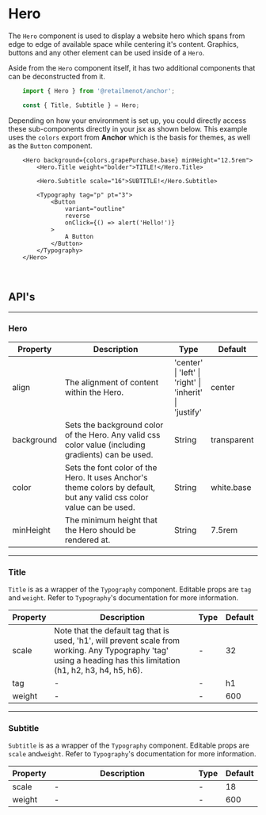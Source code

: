 
# Hero

The `Hero` component is used to display a website hero which spans from edge to edge of available
space while centering it's content. Graphics, buttons and any other element can be used inside of a
`Hero`.

Aside from the `Hero` component itself, it has two additional components that can be deconstructed
from it.

```jsx
    import { Hero } from '@retailmenot/anchor';

    const { Title, Subtitle } = Hero;
```

Depending on how your environment is set up, you could directly access these sub-components directly
in your jsx as shown below. This example uses the `colors` export from **Anchor** which is the basis for <Link to="/theme">themes</Link>,
as well as the <Link to="/components/button/">`Button`</Link> component.

```tsx live
    <Hero background={colors.grapePurchase.base} minHeight="12.5rem">
        <Hero.Title weight="bolder">TITLE!</Hero.Title>

        <Hero.Subtitle scale="16">SUBTITLE!</Hero.Subtitle>

        <Typography tag="p" pt="3">
            <Button
                variant="outline"
                reverse
                onClick={() => alert('Hello!')}
            >
                A Button
            </Button>
        </Typography>
    </Hero>
```

<br />

## API's

---

### Hero

<table>
    <thead>
        <tr>
            <th>Property</th>
            <th width="60%">Description</th>
            <th>Type</th>
            <th>Default</th>
        </tr>
    </thead>
    <tbody>
        <tr>
            <td>align</td>
            <td>
                The alignment of content within the Hero.
            </td>
            <td>
                'center' | 'left' | 'right' | 'inherit' | 'justify'
            </td>
            <td>center</td>
        </tr>
        <tr>
            <td>background</td>
            <td>
                Sets the background color of the Hero. Any valid css color value
                (including gradients) can be used.
            </td>
            <td>
                String
            </td>
            <td>transparent</td>
        </tr>
        <tr>
            <td>color</td>
            <td>
                Sets the font color of the Hero. It uses Anchor's <Link to="/theme">theme</Link> colors
                by default, but any valid css color value can be used.
            </td>
            <td>
                String
            </td>
            <td>white.base</td>
        </tr>
        <tr>
            <td>minHeight</td>
            <td>
                The minimum height that the Hero should be rendered at.
            </td>
            <td>
                String
            </td>
            <td>7.5rem</td>
        </tr>
    </tbody>
</table>

---

### Title

`Title` is as a wrapper of the `Typography` component.
Editable props are `tag`  and `weight`. Refer to `Typography`'s <Link to="/components/typography">documentation</Link> for
more information.

<table>
    <thead>
        <tr>
            <th>Property</th>
            <th width="60%">Description</th>
            <th>Type</th>
            <th>Default</th>
        </tr>
    </thead>
    <tbody>
        <tr>
            <td>scale</td>
            <td>
                Note that the default tag that is used, 'h1', will prevent scale from working. Any
                Typography 'tag' using a heading has this limitation (h1, h2, h3, h4, h5, h6).
            </td>
            <td>
                -
            </td>
            <td>32</td>
        </tr>
        <tr>
            <td>tag</td>
            <td>
                -
            </td>
            <td>
                -
            </td>
            <td>h1</td>
        </tr>
        <tr>
            <td>weight</td>
            <td>
                -
            </td>
            <td>
                -
            </td>
            <td>600</td>
        </tr>
    </tbody>
</table>

---

### Subtitle

`Subtitle` is as a wrapper of the `Typography` component. Editable props are `scale` and`weight`.
Refer to `Typography`'s <Link to="/components/typography">documentation</Link> for more information.

<table>
    <thead>
        <tr>
            <th>Property</th>
            <th width="60%">Description</th>
            <th>Type</th>
            <th>Default</th>
        </tr>
    </thead>
    <tbody>
        <tr>
            <td>scale</td>
            <td>
                -
            </td>
            <td>
                -
            </td>
            <td>18</td>
        </tr>
        <tr>
            <td>weight</td>
            <td>
                -
            </td>
            <td>
                -
            </td>
            <td>600</td>
        </tr>
    </tbody>
</table>

<br /><br />
